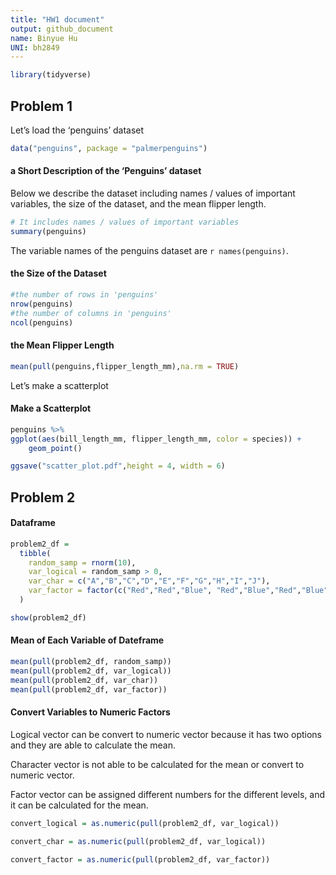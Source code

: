 ```yaml
---
title: "HW1 document"
output: github_document
name: Binyue Hu
UNI: bh2849
---
```


```r
library(tidyverse)
```

## Problem 1

Let's load the 'penguins' dataset 

```r
data("penguins", package = "palmerpenguins")
```

#### a Short Description of the 'Penguins' dataset

Below we describe the dataset including names / values of important variables, the size of the dataset, and the mean flipper length.

```r
# It includes names / values of important variables
summary(penguins)
```


The variable names of the penguins dataset are `r names(penguins)`.

#### the Size of the Dataset 

```r
#the number of rows in 'penguins'
nrow(penguins)
#the number of columns in 'penguins'
ncol(penguins)
```

#### the Mean Flipper Length
```r
mean(pull(penguins,flipper_length_mm),na.rm = TRUE)
```

Let's make a scatterplot

#### Make a Scatterplot
```r

penguins %>%
ggplot(aes(bill_length_mm, flipper_length_mm, color = species)) +
    geom_point()

ggsave("scatter_plot.pdf",height = 4, width = 6)

```

## Problem 2

#### Dataframe 
```r
problem2_df = 
  tibble(
    random_samp = rnorm(10),
    var_logical = random_samp > 0,
    var_char = c("A","B","C","D","E","F","G","H","I","J"),
    var_factor = factor(c("Red","Red","Blue", "Red","Blue","Red","Blue", "Black","Black","Black"))
  )

show(problem2_df)
```

#### Mean of Each Variable of Dateframe
```r
mean(pull(problem2_df, random_samp))
mean(pull(problem2_df, var_logical))
mean(pull(problem2_df, var_char))
mean(pull(problem2_df, var_factor))
```
#### Convert Variables to Numeric Factors 
Logical vector can be convert to numeric vector because it has two options and they are able to calculate the mean. 

Character vector is not able to be calculated for the mean or convert to numeric vector.

Factor vector can be assigned different numbers for the different levels, and it can be calculated for the mean.
```r
convert_logical = as.numeric(pull(problem2_df, var_logical))

convert_char = as.numeric(pull(problem2_df, var_logical))

convert_factor = as.numeric(pull(problem2_df, var_factor))

```

